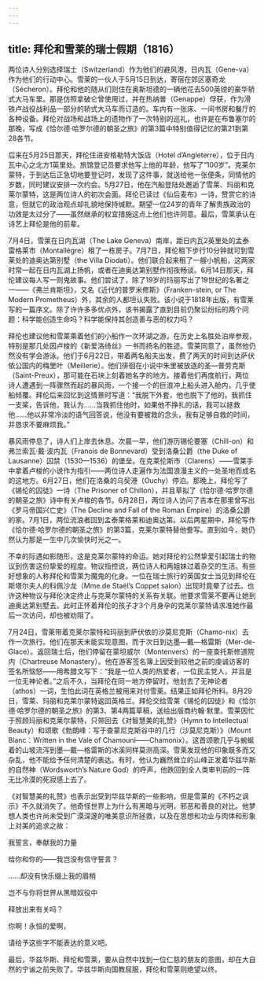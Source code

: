```yaml
---
---
---
```

title: 拜伦和雪莱的瑞士假期（1816）
---




两位诗人分别选择瑞士（Switzerland）作为他们的避风港，日内瓦（Gene-va）作为他们的行动中心。雪莱的一伙人于5月15日到达，寄宿在郊区塞奇龙（Sécheron）。拜伦和他的随从们则住在奥斯坦德的一辆他花去500英镑的豪华轿式大马车里。那是仿照拿破仑曾使用过，并在热纳普（Genappe）俘获，作为滑铁卢战役战利品一部分的轿式大马车而订造的。车内有一张床、一间书房和餐厅的各种设备。拜伦对战场和战场上的遗物作了一次特别的巡礼，也许是在布鲁塞尔的那晚，写成《恰尔德·哈罗尔德的朝圣之旅》的第3篇中特别值得记忆的第21到第28各节。

后来在5月25日那天，拜伦住进安格勒特大饭店（Hotel d’Angleterre），位于日内瓦中心之北方1英里处。旅馆登记员要求他写上他的年龄，他写了“100岁”。克莱尔蒙特，于到达后正急切地要登记时，发现了这件事，就送给他一张便条，同情他的岁数，同时建议安排一次约会。5月27日，他在汽船登陆处邂逅了雪莱、玛丽和克莱尔蒙特，这是两位诗人的初次会面。拜伦已读过《仙后麦布》一诗，赞赏它的诗意，但就它的政治观点却礼貌地保持缄默。期望一位24岁的青年了解贵族政治的功效是太过分了——虽然继承的权宜措施这点上他们也许同意。最后，雪莱承认在诗艺上拜伦是他的前辈。

7月4日，雪莱在日内瓦湖（The Lake Geneva）南岸，距日内瓦2英里处的孟泰雷格莱市（Montallégre）租了一栋房子。7月7日，拜伦租下步行10分钟就可到雪莱处的迪奥达第别墅（the Villa Diodati）。他们联合起来租了一艘小帆船，这两家时常一起在日内瓦湖上扬帆，或者在迪奥达第别墅作彻夜畅谈。6月14日那天，拜伦建议每人写一则鬼故事。他们尝试了，除了19岁的玛丽写出了19世纪的名著之一——《弗兰肯斯坦》，又名《近代的普罗米修斯》（Franken-stein, or The Modern Prometheus）外，其余的人都坦认失败。该小说于1818年出版，有雪莱写的一篇序文。除了许许多多优点外，该书揭露了直到目前仍聚讼纷纭的两个问题：科学能创造生命吗？科学能保持其创造善与恶的权力吗？

拜伦也建议他和雪莱乘着他们的小船作一次环湖之游，在历史上名胜处泊岸参观，特别是那几处因卢梭的《新爱洛绮丝》一书而扬名的胜迹。雪莱同意了，虽然他仍然没有学会游泳。他们于6月22日，带着两名船夫出发，费了两天的时间到达萨伏依公国内的梅里叶（Meillerie）。他们徘徊在小说中朱里被放逐的圣—普劳克斯（Saint-Preux），那可能在石块上刻着她名字的地方。接着他们再度航行，两位诗人遭遇到一阵骤然而起的暴风雨，一个接一个的巨浪冲上船头进入舱内，几乎使船倾覆。拜伦后来回忆到这情景时写道：“我脱下外套，他也脱下了他的。我抓住一支桨，告诉他，我认为……当我抓住他时，如果他不挣扎的话，我可以拯救他……他以非常冷淡的语气回答说，他没有要被救的念头，我有足够自救的时间，并恳求不要麻烦我。”

暴风雨停息了，诗人们上岸去休息。次晨一早，他们游历锡伦要塞（Chill-on）和弗兰索瓦·戴·波内瓦（Franois de Bonnevard）受到洛桑公爵（the Duke of Lausanne）囚禁（1530—1536）的堡垒。在克莱伦斯市（Clarens）——雪莱手中拿着卢梭的小说作为指引——两位诗人走遍作为法国浪漫主义的一处圣地而成名的这地方。6月27日，他们在洛桑的乌契港（Ouchy）停泊。那晚上，拜伦写了《锡伦的囚徒》一诗（The Prisoner of Chillon），并且草拟了《恰尔德·哈罗尔德的朝圣之旅》诗中有关卢梭的各节。6月28日，两位诗人访问了吉本在那里曾写出《罗马帝国兴亡史》（The Decline and Fall of the Roman Empire）的洛桑公爵的家。7月1日，两位流浪者回到孟泰莱格莱和迪奥达第。以后两星期中，拜伦写作《恰尔德·哈罗尔德的朝圣之旅》的第3篇，克莱尔蒙特替他誊写。直到如今，她仍然认为那是一生中几次愉快时光之一。

不幸的际遇如影随形，这是克莱尔蒙特的命运。她对拜伦的公然挚爱引起瑞士的物议到伤害这份挚爱的程度。物议指控说，两位诗人和两姐妹过着杂交的生活。有些好想象的人称拜伦和雪莱为魔鬼的化身。一位在瑞士旅行的英国女士当见到拜伦在斯塔尔夫人的科佩沙龙（Mme.de Staël’s Coppet salon）出现时竟晕了过去。也许这种物议与拜伦决定终止与克莱尔蒙特的关系有关联。他要求雪莱不要再让她到迪奥达第别墅去。此时正怀着拜伦的孩子才3个月身孕的克莱尔蒙特请求准她作最后一次访问，却也被劝阻了。

7月24日，雪莱带着克莱尔蒙特和玛丽到萨伏依的沙莫尼克斯（Chamo-nix）去作一次旅行。他们在那天未能实现意图，而于次日到达墨—戴—格雷斯（Mer-de-Glace）。返回瑞士后，他们停留在蒙坦威尔（Montenvers）的一座查托斯修道院内（Chartreuse Monastery）。他在游客签名簿上因受到较他之前的虔诚访客的签名所恼怒——用希腊文写下：“我是一位人类的热爱者，一位民主党人，并且是一位无神论者。”之后不久，当拜伦在同一地方停留时，他划去了无神论者（athos）一词，生怕此词在英格兰被用来对付雪莱。结果正如拜伦所料。8月29日，雪莱、玛丽和克莱尔蒙特返回英格兰。拜伦交给雪莱《锡伦的囚徒》和《恰尔德·哈罗尔德的朝圣之旅》的第3、第4两篇草稿，送给出版商约翰·默里。雪莱因忙于照顾玛丽和克莱尔蒙特，只带回去《对智慧美的礼赞》（Hymn to Intellectual Beauty）和颂歌《勃朗峰：写于查蒙尼克斯谷中的几行（沙莫尼克斯）》（Mount Blanc：Written in the Vale of Chamouni——Chamonix）。这首颂歌几乎与蜿蜒着的山坡流泻到墨—戴—格雷斯的冰溪同样莫测高深。雪莱发现他的印象既多而又杂乱，他不能给予任何清楚的表达。有时，他认为巍然耸立的山峰正发着华兹华斯的自然神（Wordsworth’s Nature God）的呼声，他跌回到全人类审判前的一阵无比冷漠的死寂感上去了。

《对智慧美的礼赞》也表示出受到华兹华斯的一些影响，但是雪莱的《不朽之讽示》不久就消失了。他奇怪世界上为什么有黑暗与光明，邪恶和善良的对比。他梦想人类也许尚未受到广漠深邃的唯美意识所拯救，以及在思想和功业与肉体和形象上对美的追求之故：

我誓言，奉献我的力量

给你和你的——我岂没有信守誓言？

……却没有快乐缀上我的眉梢

岂不与你将世界从黑暗奴役中

释放出来有关吗？

你啊！永恒的爱啊，

请给予这些字不能表达的意义吧。



最后，华兹华斯、拜伦和雪莱，要从自然中找到一位仁慈的朋友的意图，却在大自然的宁谧之前失败了。华兹华斯向国教屈服，拜伦和雪莱则绝望以终。